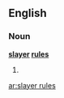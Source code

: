 ==English==

===Noun===
'''[[slayer]] [[rule]]s'''

# {{plural of|[[slayer rule]]}}

[[ar:slayer rules]]